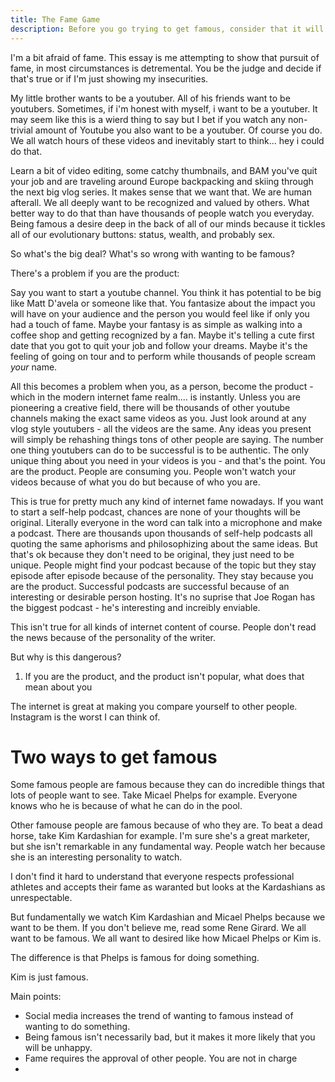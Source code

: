 ```yaml
---
title: The Fame Game
description: Before you go trying to get famous, consider that it will almost certainly be bad for you.
---
```


I'm a bit afraid of fame.
This essay is me attempting to show that pursuit of fame, in most circumstances is detremental.
You be the judge and decide if that's true or if I'm just showing my insecurities.


My little brother wants to be a youtuber.
All of his friends want to be youtubers.
Sometimes, if i'm honest with myself, i want to be a youtuber.
It may seem like this is a wierd thing to say but I bet if you watch any non-trivial amount of Youtube you also want to be a youtuber.
Of course you do.
We all watch hours of these videos and inevitably start to think... hey i could do that.

Learn a bit of video editing, some catchy thumbnails, and BAM you've quit your job and are traveling around Europe backpacking and skiing through the next big vlog series.
It makes sense that we want that.
We are human afterall.
We all deeply want to be recognized and valued by others.
What better way to do that than have thousands of people watch you everyday.
Being famous a desire deep in the back of all of our minds because it tickles all of our evolutionary buttons: status, wealth, and probably sex.

So what's the big deal?
What's so wrong with wanting to be famous?

There's a problem if you are the product:

Say you want to start a youtube channel.
You think it has potential to be big like Matt D'avela or someone like that.
You fantasize about the impact you will have on your audience and the person you would feel like if only you had a touch of fame.
Maybe your fantasy is as simple as walking into a coffee shop and getting recognized by a fan.
Maybe it's telling a cute first date that you got to quit your job and follow your dreams.
Maybe it's the feeling of going on tour and to perform while thousands of people scream *your* name.

All this becomes a problem when you, as a person, become the product - which in the modern internet fame realm.... is instantly.
Unless you are pioneering a creative field, there will be thousands of other youtube channels making the exact same videos as you.
Just look around at any vlog style youtubers - all the videos are the same.
Any ideas you present will simply be rehashing things tons of other people are saying.
The number one thing youtubers can do to be successful is to be authentic.
The only unique thing about you need in your videos is you - and that's the point.
You are the product.
People are consuming you.
People won't watch your videos because of what you do but because of who you are.

This is true for pretty much any kind of internet fame nowadays.
If you want to start a self-help podcast, chances are none of your thoughts will be original.
Literally everyone in the word can talk into a microphone and make a podcast.
There are thousands upon thousands of self-help podcasts all quoting the same aphorisms and philosophizing about the same ideas.
But that's ok because they don't need to be original, they just need to be unique.
People might find your podcast because of the topic but they stay episode after episode because of the personality.
They stay because you are the product.
Successful podcasts are successful because of an interesting or desirable person hosting.
It's no suprise that Joe Rogan has the biggest podcast - he's interesting and increibly enviable.

This isn't true for all kinds of internet content of course.
People don't read the news because of the personality of the writer.

But why is this dangerous?

1. If you are the product, and the product isn't popular, what does that mean about you

 The internet is great at making you compare yourself to other people.
 Instagram is the worst I can think of.

# Two ways to get famous

Some famous people are famous because they can do incredible things that lots of people want to see.
Take Micael Phelps for example.
Everyone knows who he is because of what he can do in the pool.

Other famouse people are famous because of who they are.
To beat a dead horse, take Kim Kardashian for example.
I'm sure she's a great marketer, but she isn't remarkable in any fundamental way.
People watch her because she is an interesting personality to watch.

I don't find it hard to understand that everyone respects professional athletes and accepts their fame as waranted but looks at the Kardashians as unrespectable.

But fundamentally we watch Kim Kardashian and Micael Phelps because we want to be them.
If you don't believe me, read some Rene Girard.
We all want to be famous. We all want to desired like how Micael Phelps or Kim is.

The difference is that Phelps is famous for doing something.

Kim is just famous.


Main points:

- Social media increases the trend of wanting to famous instead of wanting to do something.
- Being famous isn't necessarily bad, but it makes it more likely that you will be unhappy. 
- Fame requires the approval of other people. You are not in charge
- 